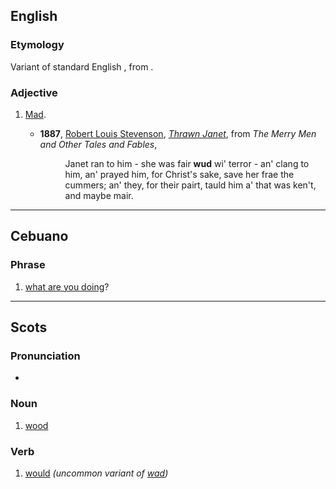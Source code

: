 ==English==

===Etymology===
Variant of standard English {{m|en|wood}}, from {{etyl|ang|en}} {{m|ang|wōd||mad, insane}}.

===Adjective===
{{en-adj}}

# {{lb|en|dialectal}} [[mad|Mad]].
#* '''1887''', [[w:Robert Louis Stevenson|Robert Louis Stevenson]], ''[[s:Thrawn Janet|Thrawn Janet]]'', from ''The Merry Men and Other Tales and Fables'',
#*: Janet ran to him - she was fair '''wud''' wi' terror - an' clang to him, an' prayed him, for Christ's sake, save her frae the cummers; an' they, for their pairt, tauld him a' that was ken't, and maybe mair.

----

==Cebuano==

===Phrase===
{{head|ceb|phrase}}

# {{lb|ceb|texting}} [[what are you doing]]?

----

==Scots==

===Pronunciation===
* {{IPA|/wʌd/|lang=sco}}

===Noun===
{{sco-noun}}

# {{lb|sco|South Scots}} [[wood]]

===Verb===
{{head|sco|verbs}}

# {{lb|sco|South Scots}} [[would]] ''(uncommon variant of [[wad]])''